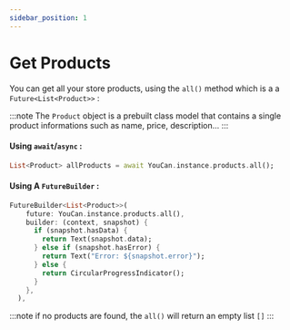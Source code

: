 ```yaml
---
sidebar_position: 1
---
```


# Get Products

You can get all your store products, using the `all()` method which is a a `Future<List<Product>>` :

:::note
The `Product` object is a prebuilt class model that contains a single product informations such as name, price, description...
:::

#### Using `await`/`async` :

```dart
List<Product> allProducts = await YouCan.instance.products.all();
```

#### Using A `FutureBuilder` :

```dart
FutureBuilder<List<Product>>(
    future: YouCan.instance.products.all(),
    builder: (context, snapshot) {
      if (snapshot.hasData) {
        return Text(snapshot.data);
      } else if (snapshot.hasError) {
        return Text("Error: ${snapshot.error}");
      } else {
        return CircularProgressIndicator();
      }
    },
  ),

```

:::note
if no products are found, the `all()` will return an empty list `[]`
:::
